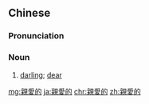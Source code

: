 {{also|亲爱的}}
==Chinese==
{{zh-forms|s=亲爱的|type=21}}

===Pronunciation===
{{zh-pron
|m=qīn'ài de
|c=can1 oi3 dik1
|cat=n
}}

===Noun===
{{zh-noun}}

# [[darling]]; [[dear]]

[[mg:親愛的]]
[[ja:親愛的]]
[[chr:親愛的]]
[[zh:親愛的]]